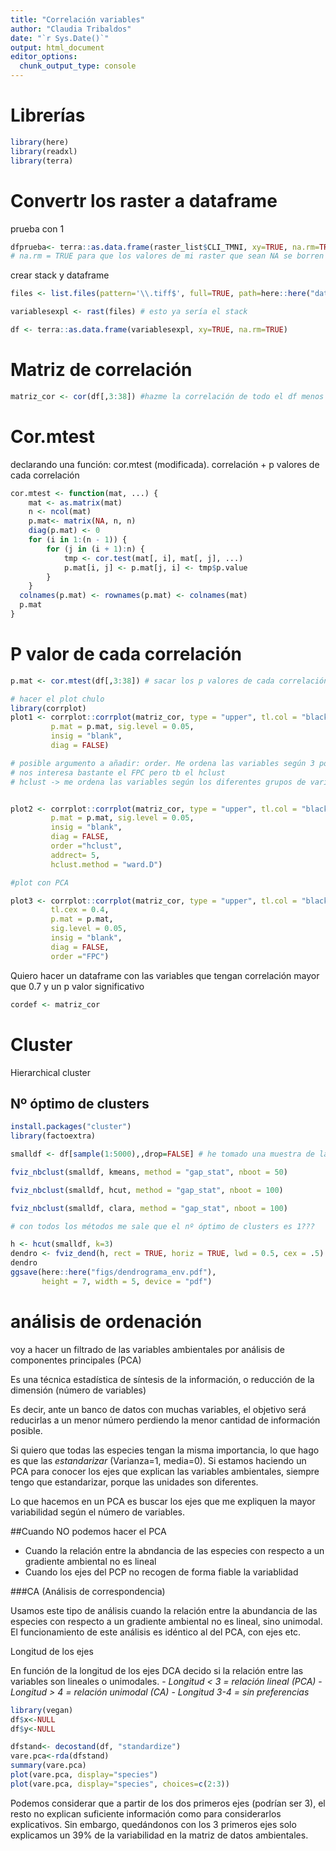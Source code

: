 ```yaml
---
title: "Correlación variables"
author: "Claudia Tribaldos"
date: "`r Sys.Date()`"
output: html_document
editor_options: 
  chunk_output_type: console
---
```


# Librerías 
```r
library(here)
library(readxl)
library(terra)
```

# Convertr los raster a dataframe

prueba con 1 
```r
dfprueba<- terra::as.data.frame(raster_list$CLI_TMNI, xy=TRUE, na.rm=TRUE) # xy= TRUE significa que las coordenadas de cada raster se calculan y se incluyen 
# na.rm = TRUE para que los valores de mi raster que sean NA se borren 
```

crear stack y dataframe
```r
files <- list.files(pattern='\\.tiff$', full=TRUE, path=here::here("data/variablesexpl"))

variablesexpl <- rast(files) # esto ya sería el stack 

df <- terra::as.data.frame(variablesexpl, xy=TRUE, na.rm=TRUE)
```

# Matriz de correlación
```r
matriz_cor <- cor(df[,3:38]) #hazme la correlación de todo el df menos la columna 1 y la 2 
```

# Cor.mtest

declarando una función: cor.mtest (modificada). correlación + p valores de cada correlación 
```r
cor.mtest <- function(mat, ...) {
    mat <- as.matrix(mat)
    n <- ncol(mat)
    p.mat<- matrix(NA, n, n)
    diag(p.mat) <- 0
    for (i in 1:(n - 1)) {
        for (j in (i + 1):n) {
            tmp <- cor.test(mat[, i], mat[, j], ...)
            p.mat[i, j] <- p.mat[j, i] <- tmp$p.value
        }
    }
  colnames(p.mat) <- rownames(p.mat) <- colnames(mat)
  p.mat
}
```

# P valor de cada correlación 

```r
p.mat <- cor.mtest(df[,3:38]) # sacar los p valores de cada correlación con la función de arriba

# hacer el plot chulo
library(corrplot)
plot1 <- corrplot::corrplot(matriz_cor, type = "upper", tl.col = "black", tl.srt = 90, tl.cex = 0.4,
         p.mat = p.mat, sig.level = 0.05, 
         insig = "blank", 
         diag = FALSE)

# posible argumento a añadir: order. Me ordena las variables según 3 posibles métodos: FPC (análisis de componentes principales), AOE, hclust. 
# nos interesa bastante el FPC pero tb el hclust 
# hclust -> me ordena las variables según los diferentes grupos de variables que se correlacionan más entre sí y luego me dibuja los rectángulos alrededor 


plot2 <- corrplot::corrplot(matriz_cor, type = "upper", tl.col = "black", tl.srt = 90, tl.cex = 0.4,
         p.mat = p.mat, sig.level = 0.05, 
         insig = "blank", 
         diag = FALSE, 
         order ="hclust", 
         addrect= 5, 
         hclust.method = "ward.D")

#plot con PCA 

plot3 <- corrplot::corrplot(matriz_cor, type = "upper", tl.col = "black", tl.srt = 90, 
         tl.cex = 0.4,
         p.mat = p.mat, 
         sig.level = 0.05, 
         insig = "blank", 
         diag = FALSE, 
         order ="FPC")
```


Quiero hacer un dataframe con las variables que tengan correlación mayor que 0.7 y un p valor significativo 

```r
cordef <- matriz_cor
```


# Cluster 

Hierarchical cluster

## Nº óptimo de clusters
```r
install.packages("cluster")
library(factoextra)

smalldf <- df[sample(1:5000),,drop=FALSE] # he tomado una muestra de la dataframe porque era demasiado grande para la función nb clust 

fviz_nbclust(smalldf, kmeans, method = "gap_stat", nboot = 50)

fviz_nbclust(smalldf, hcut, method = "gap_stat", nboot = 100)

fviz_nbclust(smalldf, clara, method = "gap_stat", nboot = 100)

# con todos los métodos me sale que el nº óptimo de clusters es 1???
```

 

```r
h <- hcut(smalldf, k=3)
dendro <- fviz_dend(h, rect = TRUE, horiz = TRUE, lwd = 0.5, cex = .5)
dendro
ggsave(here::here("figs/dendrograma_env.pdf"), 
       height = 7, width = 5, device = "pdf")
```

# análisis de ordenación

voy a hacer un filtrado de las variables ambientales por análisis de componentes principales (PCA)

Es una técnica estadística de síntesis de la información, o reducción de la dimensión (número de variables)

Es decir, ante un banco de datos con muchas variables, el objetivo será reducirlas a un menor número perdiendo la menor cantidad de información posible.

Si quiero que todas las especies tengan la misma importancia, lo que hago es que las *estandarizar* (Varianza=1, media=0). Si estamos haciendo un PCA para conocer los ejes que explican las variables ambientales, siempre tengo que estandarizar, porque las unidades son diferentes.

Lo que hacemos en un PCA es buscar los ejes que me expliquen la mayor variabilidad según el número de variables.

##Cuando NO podemos hacer el PCA

-   Cuando la relación entre la abndancia de las especies con respecto a un gradiente ambiental no es lineal
-   Cuando los ejes del PCP no recogen de forma fiable la variablidad

###CA (Análisis de correspondencia)

Usamos este tipo de análisis cuando la relación entre la abundancia de las especies con respecto a un gradiente ambiental no es lineal, sino unimodal. El funcionamiento de este análisis es idéntico al del PCA, con ejes etc.

Longitud de los ejes

En función de la longitud de los ejes DCA decido si la relación entre las variables son lineales o unimodales. - *Longitud \< 3 = relación lineal (PCA)* - *Longitud \> 4 = relación unimodal (CA)* - *Longitud 3-4 = sin preferencias*


```r
library(vegan)
df$x<-NULL
df$y<-NULL

dfstand<- decostand(df, "standardize")
vare.pca<-rda(dfstand)
summary(vare.pca)
plot(vare.pca, display="species") 
plot(vare.pca, display="species", choices=c(2:3))
```

Podemos considerar que a partir de los dos primeros ejes (podrían ser 3), el resto no explican suficiente información como para considerarlos explicativos. Sin embargo, quedándonos con los 3 primeros ejes solo explicamos un 39% de la variabilidad en la matriz de datos ambientales. 

